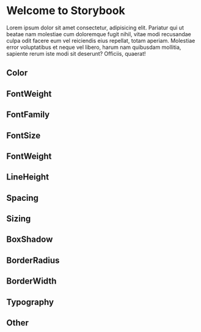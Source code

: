
<Meta title="Design Tokens" />

# Welcome to Storybook

Lorem ipsum dolor sit amet consectetur, adipisicing elit. Pariatur qui ut
beatae nam molestiae cum doloremque fugit nihil, vitae modi recusandae culpa
odit facere eum vel reiciendis eius repellat, totam aperiam. Molestiae error
voluptatibus et neque vel libero, harum nam quibusdam mollitia, sapiente rerum
iste modi sit deserunt? Officiis, quaerat!

## Color

<DesignTokenDocBlock showSearch={false} categoryName="Color" maxHeight={9999} />

## FontWeight

<DesignTokenDocBlock showSearch={false} categoryName="FontWeights" />

## FontFamily

<DesignTokenDocBlock showSearch={false} categoryName="FontFamilies" />

## FontSize

<DesignTokenDocBlock showSearch={false} categoryName="FontSizes" />

## FontWeight

<DesignTokenDocBlock showSearch={false} categoryName="FontWeights" />

## LineHeight

<DesignTokenDocBlock showSearch={false} categoryName="LineHeights" />

## Spacing

<DesignTokenDocBlock showSearch={false} categoryName="Spacing" />

## Sizing

<DesignTokenDocBlock showSearch={false} categoryName="Sizing" />

## BoxShadow

<DesignTokenDocBlock showSearch={false} categoryName="BoxShadow" />

## BorderRadius

<DesignTokenDocBlock showSearch={false} categoryName="BorderRadius" />

## BorderWidth

<DesignTokenDocBlock showSearch={false} categoryName="BorderWidth" />

## Typography

<DesignTokenDocBlock showSearch={false} categoryName="Typography" />

## Other

<DesignTokenDocBlock showSearch={false} categoryName="Other" />
